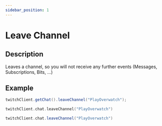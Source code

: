 ```yaml
---
sidebar_position: 1
---
```



# Leave Channel

## Description

Leaves a channel, so you will not receive any further events (Messages, Subscriptions, Bits, ...)

## Example

<Tabs groupId="code">
<TabItem value="java" label="Java">

```java
twitchClient.getChat().leaveChannel("PlayOverwatch");
```

</TabItem>
<TabItem value="kotlin" label="Kotlin">

```kotlin
twitchClient.chat.leaveChannel("PlayOverwatch")
```

</TabItem>
<TabItem value="groovy" label="Groovy">

```groovy
twitchClient.chat.leaveChannel("PlayOverwatch")
```

</TabItem>
</Tabs>
